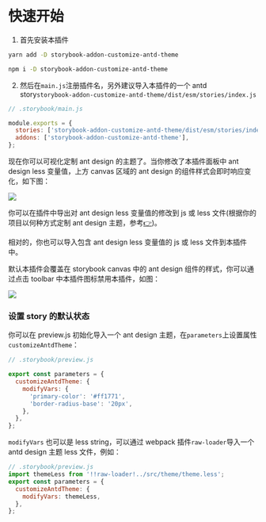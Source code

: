 
<Meta title="Docs/使用指南" />

# 快速开始

1. 首先安装本插件

<TabsState initial="yarn">
   <div id="yarn" title="Yarn"><div>

```sh
yarn add -D storybook-addon-customize-antd-theme
```

  </div></div>
  <div id="npm" title="NPM"><div>

```sh
npm i -D storybook-addon-customize-antd-theme
```

  </div></div>
</TabsState>

2. 然后在`main.js`注册插件名，另外建议导入本插件的一个 antd story`storybook-addon-customize-antd-theme/dist/esm/stories/index.js`

```js
// .storybook/main.js

module.exports = {
  stories: ['storybook-addon-customize-antd-theme/dist/esm/stories/index.js'],
  addons: ['storybook-addon-customize-antd-theme'],
};
```

现在你可以可视化定制 ant design 的主题了。当你修改了本插件面板中 ant design less 变量值，上方 canvas 区域的 ant design 的组件样式会即时响应变化，如下图：

<img src="usage.png" />

你可以在插件中导出对 ant design less 变量值的修改到 js 或 less 文件(根据你的项目以何种方式定制 ant design 主题，参考[👉](https://ant.design/docs/react/customize-theme-cn))。

相对的，你也可以导入包含 ant design less 变量值的 js 或 less 文件到本插件中。

默认本插件会覆盖在 storybook canvas 中的 ant design 组件的样式，你可以通过点击 toolbar 中本插件图标禁用本插件，如图：

<img src="disable.png" />

### 设置 story 的默认状态

你可以在 preview.js 初始化导入一个 ant design 主题，在`parameters`上设置属性`customizeAntdTheme`：

```js
// .storybook/preview.js

export const parameters = {
  customizeAntdTheme: {
    modifyVars: {
      'primary-color': '#ff1771',
      'border-radius-base': '20px',
    },
  },
};
```

`modifyVars` 也可以是 less string，可以通过 webpack 插件`raw-loader`导入一个 antd design 主题 less 文件，例如：

```js
// .storybook/preview.js
import themeLess from '!!raw-loader!../src/theme/theme.less';
export const parameters = {
  customizeAntdTheme: {
    modifyVars: themeLess,
  },
};
```
